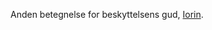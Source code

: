 {{title:Lysets Vogter}}
{{author:Laura Holmegaard}}
{{timestamp:2009-09-19T18:40:17Z}}
{{copyright:Lysets Vogter}}
Anden betegnelse for beskyttelsens gud, [[Iorin]].